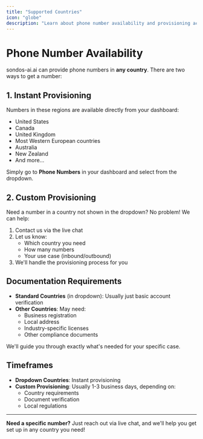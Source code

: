 ```yaml
---
title: "Supported Countries"
icon: "globe"
description: "Learn about phone number availability and provisioning across different countries"
---
```


# Phone Number Availability

sondos-ai.ai can provide phone numbers in **any country**. There are two ways to get a number:

## 1. Instant Provisioning

Numbers in these regions are available directly from your dashboard:

- United States
- Canada
- United Kingdom
- Most Western European countries
- Australia
- New Zealand
- And more...

Simply go to **Phone Numbers** in your dashboard and select from the dropdown.

## 2. Custom Provisioning

Need a number in a country not shown in the dropdown? No problem! We can help:

1. Contact us via the live chat
2. Let us know:
   - Which country you need
   - How many numbers
   - Your use case (inbound/outbound)
3. We'll handle the provisioning process for you

## Documentation Requirements

- **Standard Countries** (in dropdown): Usually just basic account verification
- **Other Countries**: May need:
  - Business registration
  - Local address
  - Industry-specific licenses
  - Other compliance documents

We'll guide you through exactly what's needed for your specific case.

## Timeframes

- **Dropdown Countries**: Instant provisioning
- **Custom Provisioning**: Usually 1-3 business days, depending on:
  - Country requirements
  - Document verification
  - Local regulations

---

**Need a specific number?** Just reach out via live chat, and we'll help you get set up in any country you need!
